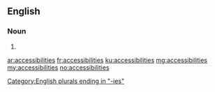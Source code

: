 ==English==

===Noun===
{{head|en|noun plural form}}

# {{plural of|accessibility|lang=en}}

[[Category:English plurals ending in "-ies"]]

[[ar:accessibilities]]
[[fr:accessibilities]]
[[ku:accessibilities]]
[[mg:accessibilities]]
[[my:accessibilities]]
[[no:accessibilities]]
